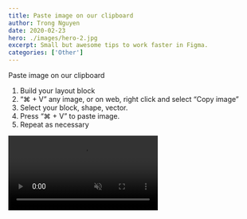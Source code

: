 ```yaml
---
title: Paste image on our clipboard
author: Trong Nguyen
date: 2020-02-23
hero: ./images/hero-2.jpg
excerpt: Small but awesome tips to work faster in Figma.
categories: ['Other']
---
```


<div class="Grid Col2">
<p>
  Paste image on our clipboard

  1. Build your layout block
  2. “⌘ + V” any image, or on web, right click and select “Copy image” 
  3. Select your block, shape, vector.
  4. Press “⌘ + V” to paste image.
  5. Repeat as necessary

</p>

<div class="video">
  <video autoplay loop muted playsinline src="https://video.twimg.com/amplify_video/1214958570292166656/vid/1152x720/obfc86M1lMDKCq7w.mp4"></video>
</div>
</div>